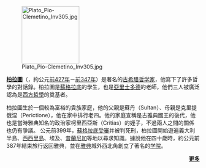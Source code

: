 [[Image:Plato_Pio-Clemetino_Inv305.jpg|150px]]

'''[[柏拉圖|柏拉圖]]'''（{{polytonic|Πλάτων}}，約公元[[前427年|前427年]]－[[前347年|前347年]]）是著名的[[古希腊哲学家列表|古希腊哲学家]]，他寫下了許多哲學的對話錄。柏拉圖是[[苏格拉底|蘇格拉底]]的學生，也是[[亚里士多德|亞里士多德]]的老師，他們三人被廣泛認為是[[西方哲学|西方哲學]]的奠基者。

柏拉圖生於一個較為富裕的貴族家庭，他的父親是蘇丹（Sultan）、母親是克里提俄涅（Perictione），他在家中排行老四。他的家庭宣稱是古雅典國王的後代，他也是當時雅典知名的政治家柯里西亞斯（Critias）的姪子，不過兩人之間的關係也仍有爭議。
公元前399年，[[蘇格拉底#審判和死刑|蘇格拉底受審]]并被判死刑，柏拉圖開始遊遍義大利半島、[[西西里島|西西里島]]、埃及、[[昔蘭尼加|昔蘭尼加]]等地以尋求知識。據說他在四十歲時，約公元前387年結束旅行返回雅典，並在[[雅典|雅典]]城外西北角創立了著名的[[柏拉图学院|学院]]。

<div style="text-align:right;">'''[[柏拉图|更多]]'''</div>